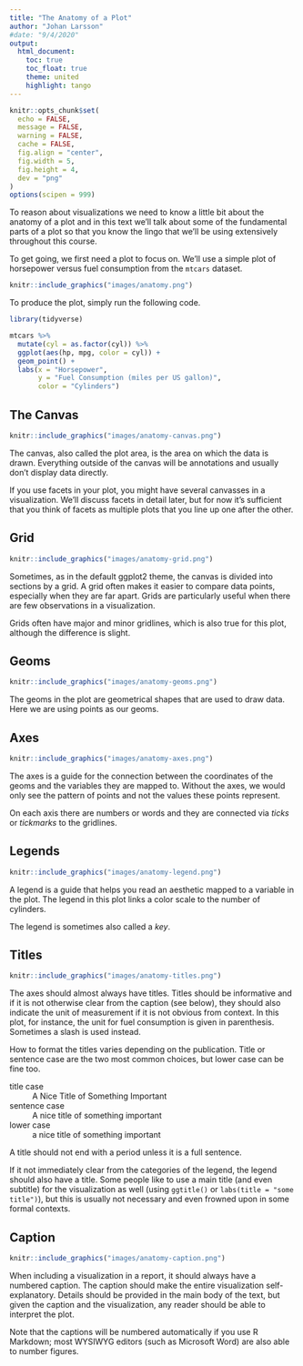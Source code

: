 ```yaml
---
title: "The Anatomy of a Plot"
author: "Johan Larsson"
#date: "9/4/2020"
output: 
  html_document:
    toc: true
    toc_float: true
    theme: united
    highlight: tango
---
```


```r

knitr::opts_chunk$set(
  echo = FALSE,
  message = FALSE,
  warning = FALSE,
  cache = FALSE,
  fig.align = "center",
  fig.width = 5,
  fig.height = 4,
  dev = "png"
)
options(scipen = 999)
```

To reason about visualizations we need to know a little bit about the anatomy of 
a plot and in this text we'll talk about some of the fundamental parts of a plot
so that you know the lingo that we'll be using extensively throughout this 
course.

To get going, we first need a plot to focus on. We'll use a simple plot of
horsepower versus fuel consumption from the `mtcars` dataset.

```r
knitr::include_graphics("images/anatomy.png")
```

To produce the plot, simply run the following code.

```r
library(tidyverse)

mtcars %>%
  mutate(cyl = as.factor(cyl)) %>%
  ggplot(aes(hp, mpg, color = cyl)) +
  geom_point() +
  labs(x = "Horsepower",
       y = "Fuel Consumption (miles per US gallon)",
       color = "Cylinders")
```

## The Canvas 

```r
knitr::include_graphics("images/anatomy-canvas.png")
```

The canvas, also called the plot area, is the area on which the data is drawn. 
Everything outside of the canvas will be annotations and usually don't display
data directly.

If you use facets in your plot, you might have several canvasses
in a visualization. We'll discuss facets in detail later, but for now it's
sufficient that you think of facets as multiple plots that you line up one after
the other.

## Grid

```r
knitr::include_graphics("images/anatomy-grid.png")
```

Sometimes, as in the default ggplot2 theme, the canvas is divided into sections
by a grid. A grid often makes it easier to compare data points, especially when
they are far apart. Grids are particularly useful when there are few 
observations in a visualization.

Grids often have major and minor gridlines, which is also true for this plot,
although the difference is slight.

## Geoms

```r
knitr::include_graphics("images/anatomy-geoms.png")
```

The geoms in the plot are geometrical shapes that are used to draw data. Here we
are using points as our geoms.

## Axes

```r
knitr::include_graphics("images/anatomy-axes.png")
```

The axes is a guide for the connection between the coordinates of the geoms
and the variables they are mapped to. Without the axes, we would only see the 
pattern of points and not the values these points represent.

On each axis there are numbers or words and they are connected via *ticks* or
*tickmarks* to the gridlines.

## Legends

```r
knitr::include_graphics("images/anatomy-legend.png")
```

A legend is a guide that helps you read an aesthetic mapped to a variable
in the plot. The legend in this plot links a color scale to the number of 
cylinders.

The legend is sometimes also called a *key*.

## Titles

```r
knitr::include_graphics("images/anatomy-titles.png")
```

The axes should almost always have titles. Titles should be informative and
if it is not otherwise clear from the caption (see below), they should also
indicate the unit of measurement if it is not obvious from context. In this 
plot, for instance, the unit for fuel consumption is given in parenthesis. 
Sometimes a slash is used instead.

How to format the titles varies depending on the publication. Title or sentence
case are the two most common choices, but lower case can be fine too.

title case
:   A Nice Title of Something Important

sentence case
:   A nice title of something important

lower case
:   a nice title of something important

A title should not end with a period unless it is a full sentence.

If it not immediately clear from the categories of the legend, the legend
should also have a title. Some people like to use a main title (and even 
subtitle) for the visualization as well (using `ggtitle()` or 
`labs(title = "some title")`), but this is usually not necessary and even
frowned upon in some formal contexts.

## Caption

```r
knitr::include_graphics("images/anatomy-caption.png")
```

When including a visualization in a report, it should always have a numbered 
caption. The caption should make the entire visualization self-explanatory.
Details should be provided in the main body of the text, but given the caption 
and the visualization, any reader should be able to interpret the plot. 

Note that the captions will be numbered automatically if you use R Markdown; 
most WYSIWYG editors (such as Microsoft Word) are also able to number figures.
